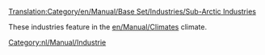 [[Translation:Category/en/Manual/Base Set/Industries/Sub-Arctic Industries]]

These industries feature in the [[en/Manual/Climates]] climate.

[[Category:nl/Manual/Industrie]]